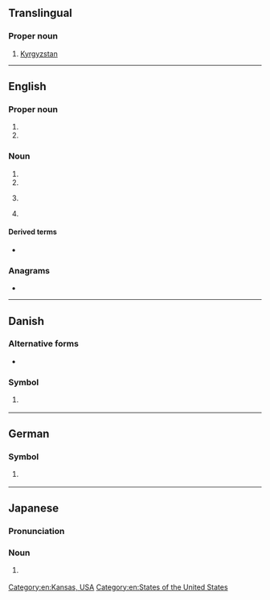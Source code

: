 {{also|ks|k's|K's|kS}}
==Translingual==

===Proper noun===
{{head|mul|proper noun}}

# [[Kyrgyzstan]]

----

==English==

===Proper noun===
{{en-proper noun}}

# {{abbreviation of|en|Kansas||US state}}
# {{abbreviation of|en|South Kalimantan||a province of [[Indonesia]]}}

===Noun===
{{en-noun|?}}

# {{initialism of|en|Kaposi's sarcoma}}
# {{initialism of|en|Keutel syndrome}}
# {{lb|en|online gaming}} {{initialism of|en|kill steal}}
# {{lb|en|UK|education}} {{initialism of|en|key stage}}

====Derived terms====
* {{sense|kill steal}} {{l|en|KSer|gloss=[[kill stealer]]}}

===Anagrams===
* {{anagrams|en|a=ks|SK|sk|sk.}}

[[Category:en:Kansas, USA]]
[[Category:en:States of the United States]]

----

==Danish==

===Alternative forms===
* {{l|da|Ks|K<sub>s</sub>}}

===Symbol===
{{head|da|symbol|head=K<sub>S</sub>}}

# {{lb|da|chemistry}} {{l|mul|Ka|K<sub>a</sub>}}

----

==German==

===Symbol===
{{head|de|symbol|head=K<sub>S</sub>}}

# {{lb|de|chemistry}} {{l|mul|Ka|K<sub>a</sub>}}

----

==Japanese==

===Pronunciation===
{{ja-pron|ケーエス}}

===Noun===
{{ja-noun|ケーエス}}
# {{lb|ja|internet slang}} {{short for|ja|既読スルー|tr=kidoku surū}}